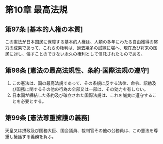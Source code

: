 # 第10章 最高法規

## 第97条 [基本的人権の本質]

この憲法が日本国民に保障する基本的人権は、人類の多年にわたる自由獲得の努力の成果であって、これらの権利は、過去幾多の試練に堪へ、現在及び将来の国民に対し、侵すことのできない永久の権利として信託されたものである。

## 第98条 [憲法の最高法規性、条約·国際法規の遵守]

1. この憲法は、国の最高法規であって、その条規に反する法律、命令、詔勅及び国務に関するその他の行為の全部又は一部は、その効力を有しない。
2. 日本国が締結した条約及び確立された国際法規は、これを誠実に遵守することを必要とする。

## 第99条 [憲法尊重擁護の義務]

天皇又は摂政及び国務大臣、国会議員、裁判官その他の公務員は、この憲法を尊重し擁護する義務を負ふ。